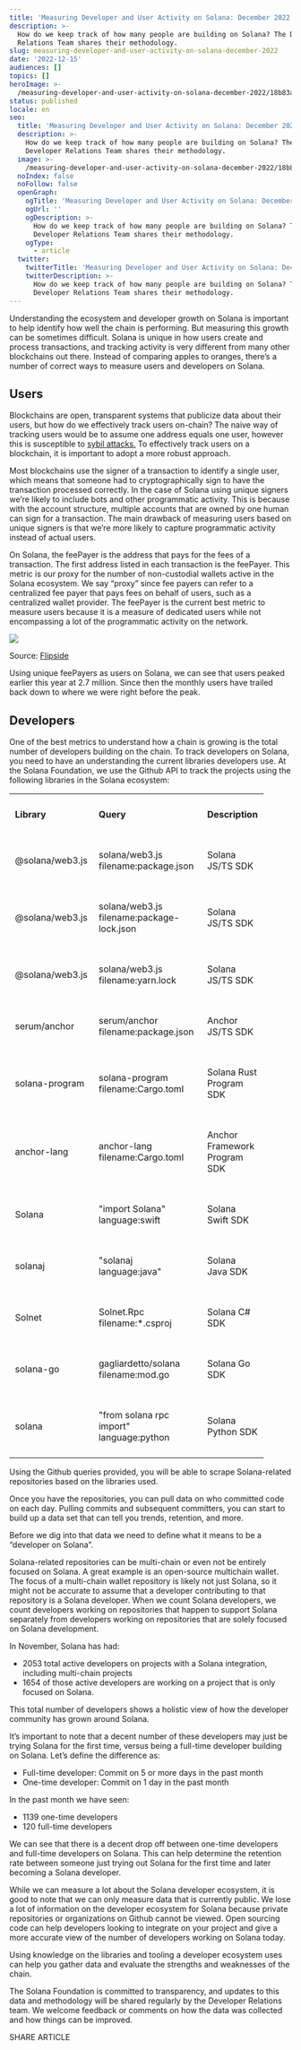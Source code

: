 ```yaml
---
title: 'Measuring Developer and User Activity on Solana: December 2022'
description: >-
  How do we keep track of how many people are building on Solana? The Developer
  Relations Team shares their methodology.
slug: measuring-developer-and-user-activity-on-solana-december-2022
date: '2022-12-15'
audiences: []
topics: []
heroImage: >-
  /measuring-developer-and-user-activity-on-solana-december-2022/18b83abba92849cda1c744a488cffa97.png
status: published
locale: en
seo:
  title: 'Measuring Developer and User Activity on Solana: December 2022'
  description: >-
    How do we keep track of how many people are building on Solana? The
    Developer Relations Team shares their methodology.
  image: >-
    /measuring-developer-and-user-activity-on-solana-december-2022/18b83abba92849cda1c744a488cffa97.png
  noIndex: false
  noFollow: false
  openGraph:
    ogTitle: 'Measuring Developer and User Activity on Solana: December 2022'
    ogUrl: ''
    ogDescription: >-
      How do we keep track of how many people are building on Solana? The
      Developer Relations Team shares their methodology.
    ogType:
      - article
  twitter:
    twitterTitle: 'Measuring Developer and User Activity on Solana: December 2022'
    twitterDescription: >-
      How do we keep track of how many people are building on Solana? The
      Developer Relations Team shares their methodology.
---
```


Understanding the ecosystem and developer growth on Solana is important to help identify how well the chain is performing. But measuring this growth can be sometimes difficult. Solana is unique in how users create and process transactions, and tracking activity is very different from many other blockchains out there. Instead of comparing apples to oranges, there’s a number of correct ways to measure users and developers on Solana.

## **Users**

Blockchains are open, transparent systems that publicize data about their users, but how do we effectively track users on-chain? The naive way of tracking users would be to assume one address equals one user, however this is susceptible to [sybil attacks.](https://academy.binance.com/en/articles/sybil-attacks-explained?ref=solana.ghost.io) To effectively track users on a blockchain, it is important to adopt a more robust approach.

Most blockchains use the signer of a transaction to identify a single user, which means that someone had to cryptographically sign to have the transaction processed correctly. In the case of Solana using unique signers we’re likely to include bots and other programmatic activity. This is because with the account structure, multiple accounts that are owned by one human can sign for a transaction. The main drawback of measuring users based on unique signers is that we’re more likely to capture programmatic activity instead of actual users.

On Solana, the feePayer is the address that pays for the fees of a transaction. The first address listed in each transaction is the feePayer. This metric is our proxy for the number of non-custodial wallets active in the Solana ecosystem. We say “proxy” since fee payers can refer to a centralized fee payer that pays fees on behalf of users, such as a centralized wallet provider. The feePayer is the current best metric to measure users because it is a measure of dedicated users while not encompassing a lot of the programmatic activity on the network.

![](/measuring-developer-and-user-activity-on-solana-december-2022/image-1.jpg)

Source: [Flipside](https://app.flipsidecrypto.com/dashboard/solana-foundation-key-metrics-4eCaQh?ref=solana.ghost.io)

Using unique feePayers as users on Solana, we can see that users peaked earlier this year at 2.7 million. Since then the monthly users have trailed back down to where we were right before the peak.

## **Developers**

One of the best metrics to understand how a chain is growing is the total number of developers building on the chain. To track developers on Solana, you need to have an understanding the current libraries developers use. At the Solana Foundation, we use the Github API to track the projects using the following libraries in the Solana ecosystem:



<table style="width: 90%; border: 1"><tbody><tr><td style="width: 20%; vertical-align: middle; padding:10px;"><p><strong>Library</strong></p></td><td style="width: 60%; vertical-align: middle; padding:10px;"><p><strong>Query</strong></p></td><td style="width: 20%; vertical-align: middle; padding:10px;"><p><strong>Description</strong></p></td></tr><tr><td style="width: 20%; vertical-align: middle; padding:10px;"><p>@solana/web3.js</p></td><td style="width: 60%; vertical-align: middle; padding:10px;"><p>solana/web3.js filename:package.json</p></td><td style="width: 20%; vertical-align: middle; padding:10px;"><p>Solana JS/TS SDK</p></td></tr><tr><td style="width: 20%; vertical-align: middle; padding:10px;"><p>@solana/web3.js</p></td><td style="width: 60%; vertical-align: middle; padding:10px;"><p>solana/web3.js filename:package-lock.json</p></td><td style="width: 20%; vertical-align: middle; padding:10px;"><p>Solana JS/TS SDK</p></td></tr><tr><td style="width: 20%; vertical-align: middle; padding:10px;"><p>@solana/web3.js</p></td><td style="width: 60%; vertical-align: middle; padding:10px;"><p>solana/web3.js filename:yarn.lock</p></td><td style="width: 20%; vertical-align: middle; padding:10px;"><p>Solana JS/TS SDK</p></td></tr><tr><td style="width: 20%; vertical-align: middle; padding:10px;"><p>serum/anchor</p></td><td style="width: 60%; vertical-align: middle; padding:10px;"><p>serum/anchor filename:package.json</p></td><td style="width: 20%; vertical-align: middle; padding:10px;"><p>Anchor JS/TS SDK</p></td></tr><tr><td style="width: 20%; vertical-align: middle; padding:10px;"><p>solana-program</p></td><td style="width: 60%; vertical-align: middle; padding:10px;"><p>solana-program filename:Cargo.toml</p></td><td style="width: 20%; vertical-align: middle; padding:10px;"><p>Solana Rust Program SDK</p></td></tr><tr><td style="width: 20%; vertical-align: middle; padding:10px;"><p>anchor-lang</p></td><td style="width: 60%; vertical-align: middle; padding:10px;"><p>anchor-lang filename:Cargo.toml</p></td><td style="width: 20%; vertical-align: middle; padding:10px;"><p>Anchor Framework Program SDK</p></td></tr><tr><td style="width: 20%; vertical-align: middle; padding:10px;"><p>Solana</p></td><td style="width: 60%; vertical-align: middle; padding:10px;"><p>"import Solana" language:swift</p></td><td style="width: 20%; vertical-align: middle; padding:10px;"><p>Solana Swift SDK</p></td></tr><tr><td style="width: 20%; vertical-align: middle; padding:10px;"><p>solanaj</p></td><td style="width: 60%; vertical-align: middle; padding:10px;"><p>"solanaj language:java"</p></td><td style="width: 20%; vertical-align: middle; padding:10px;"><p>Solana Java SDK</p></td></tr><tr><td style="width: 20%; vertical-align: middle; padding:10px;"><p>Solnet</p></td><td style="width: 60%; vertical-align: middle; padding:10px;"><p>Solnet.Rpc filename:*.csproj</p></td><td style="width: 20%; vertical-align: middle; padding:10px;"><p>Solana C# SDK</p></td></tr><tr><td style="width: 20%; vertical-align: middle; padding:10px;"><p>solana-go</p></td><td style="width: 60%; vertical-align: middle; padding:10px;"><p>gagliardetto/solana filename:mod.go</p></td><td style="width: 20%; vertical-align: middle; padding:10px;"><p>Solana Go SDK</p></td></tr><tr><td style="width: 20%; vertical-align: middle; padding:10px;"><p>solana</p></td><td style="width: 60%; vertical-align: middle; padding:10px;"><p>"from solana rpc import" language:python</p></td><td style="width: 20%; vertical-align: middle; padding:10px;"><p>Solana Python SDK</p></td></tr></tbody></table>



Using the Github queries provided, you will be able to scrape Solana-related repositories based on the libraries used.

Once you have the repositories, you can pull data on who committed code on each day. Pulling commits and subsequent committers, you can start to build up a data set that can tell you trends, retention, and more.

Before we dig into that data we need to define what it means to be a “developer on Solana”.

Solana-related repositories can be multi-chain or even not be entirely focused on Solana. A great example is an open-source multichain wallet. The focus of a multi-chain wallet repository is likely not just Solana, so it might not be accurate to assume that a developer contributing to that repository is a Solana developer. When we count Solana developers, we count developers working on repositories that happen to support Solana separately from developers working on repositories that are solely focused on Solana development.

In November, Solana has had:

-   2053 total active developers on projects with a Solana integration, including multi-chain projects
-   1654 of those active developers are working on a project that is only focused on Solana.

This total number of developers shows a holistic view of how the developer community has grown around Solana.

It’s important to note that a decent number of these developers may just be trying Solana for the first time, versus being a full-time developer building on Solana. Let’s define the difference as:

-   Full-time developer: Commit on 5 or more days in the past month
-   One-time developer: Commit on 1 day in the past month

In the past month we have seen:

-   1139 one-time developers
-   120 full-time developers

We can see that there is a decent drop off between one-time developers and full-time developers on Solana. This can help determine the retention rate between someone just trying out Solana for the first time and later becoming a Solana developer.

While we can measure a lot about the Solana developer ecosystem, it is good to note that we can only measure data that is currently public. We lose a lot of information on the developer ecosystem for Solana because private repositories or organizations on Github cannot be viewed. Open sourcing code can help developers looking to integrate on your project and give a more accurate view of the number of developers working on Solana today.

Using knowledge on the libraries and tooling a developer ecosystem uses can help you gather data and evaluate the strengths and weaknesses of the chain.

The Solana Foundation is committed to transparency, and updates to this data and methodology will be shared regularly by the Developer Relations team. We welcome feedback or comments on how the data was collected and how things can be improved.

SHARE ARTICLE
